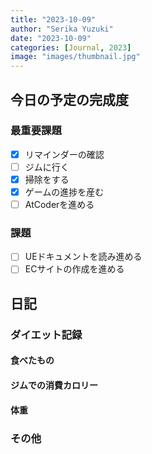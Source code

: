 ```yaml
---
title: "2023-10-09"
author: "Serika Yuzuki"
date: "2023-10-09"
categories: [Journal, 2023]
image: "images/thumbnail.jpg"
---
```


## 今日の予定の完成度

### 最重要課題

- [x] リマインダーの確認
- [ ] ジムに行く
- [x] 掃除をする
- [x] ゲームの進捗を産む
- [ ] AtCoderを進める

### 課題

- [ ] UEドキュメントを読み進める
- [ ] ECサイトの作成を進める

## 日記

### ダイエット記録

#### 食べたもの

#### ジムでの消費カロリー

#### 体重

### その他